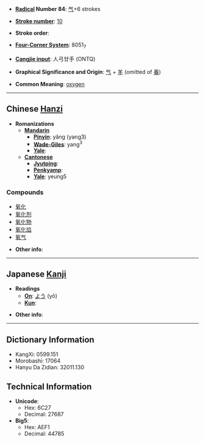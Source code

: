 * '''[[Wiktionary:Chinese radical index| Radical]] Number 84''': [[Wiktionary:Chinese radical index 气|气]]+6 strokes

* '''[[Wiktionary:Chinese total strokes index|Stroke number]]''': [[Wiktionary:Chinese total strokes index 10|10]]

* '''Stroke order''': 

* '''[[Wiktionary:Chinese four corner index|Four-Corner System]]''': 8051<sub>7</sub>

* '''[[Wiktionary:Chinese Cangjie index|Cangjie input]]''': 人弓廿手 (ONTQ)

* '''Graphical Significance and Origin''': [[气]] + [[羊]] (omitted of [[養]])

* '''Common Meaning''': [[oxygen]]

----

== Chinese [[Hanzi]] ==

* '''Romanizations'''
** '''[[Mandarin]]'''
*** '''[[Pinyin]]''': yǎng (yang3)
*** '''[[Wade-Giles]]''': yang<sup>3</sup>
*** '''[[Yale]]''': 
** '''[[Cantonese]]'''
*** '''[[Jyutping]]''':
*** '''[[Penkyamp]]''': 
*** '''[[Yale]]''': yeung5

===Compounds===
*[[氧化]]
*[[氧化剂]]
*[[氧化物]]
*[[氧化焰]]
*[[氧气]]

* '''Other info''': 

----

== Japanese [[Kanji]] ==

* '''Readings'''
** '''[[On]]''': [[よう]] (yō)
** '''[[Kun]]''': 

* '''Other info''':  

----

== Dictionary Information ==

* KangXi: 0599.151
* Morobashi: 17064
* Hanyu Da Zidian: 32011.130

== Technical Information ==

* '''Unicode''':
** Hex: 6C27
** Decimal: 27687
* '''Big5''':
** Hex: AEF1
** Decimal: 44785